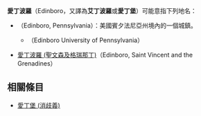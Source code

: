 '''愛丁波羅'''（Edinboro，又譯為'''艾丁波羅'''或'''愛丁堡'''）可能意指下列地名：
* {{link-en|愛丁波羅|Edinboro, Pennsylvania}}（Edinboro, Pennsylvania）：美國賓夕法尼亞州境內的一個城鎮。
** {{link-en|賓州愛丁堡大學|Edinboro University of Pennsylvania}}（Edinboro University of Pennsylvania）
* [[愛丁波羅_(聖文森及格瑞那丁)|愛丁波羅 (聖文森及格瑞那丁)]]（Edinboro, Saint Vincent and the Grenadines）

==相關條目==
* [[愛丁堡_(消歧義)|愛丁堡 (消歧義)]]

{{disambig|cat=四字消歧義}}